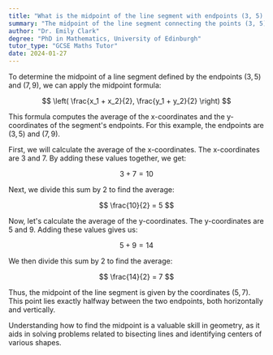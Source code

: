 ```yaml
---
title: "What is the midpoint of the line segment with endpoints (3, 5) and (7, 9)?"
summary: "The midpoint of the line segment connecting the points (3, 5) and (7, 9) is calculated to be (5, 7)."
author: "Dr. Emily Clark"
degree: "PhD in Mathematics, University of Edinburgh"
tutor_type: "GCSE Maths Tutor"
date: 2024-01-27
---
```


To determine the midpoint of a line segment defined by the endpoints $(3, 5)$ and $(7, 9)$, we can apply the midpoint formula:

$$
\left( \frac{x_1 + x_2}{2}, \frac{y_1 + y_2}{2} \right)
$$

This formula computes the average of the x-coordinates and the y-coordinates of the segment's endpoints. For this example, the endpoints are $(3, 5)$ and $(7, 9)$.

First, we will calculate the average of the x-coordinates. The x-coordinates are $3$ and $7$. By adding these values together, we get:

$$
3 + 7 = 10
$$

Next, we divide this sum by $2$ to find the average:

$$
\frac{10}{2} = 5
$$

Now, let's calculate the average of the y-coordinates. The y-coordinates are $5$ and $9$. Adding these values gives us:

$$
5 + 9 = 14
$$

We then divide this sum by $2$ to find the average:

$$
\frac{14}{2} = 7
$$

Thus, the midpoint of the line segment is given by the coordinates $(5, 7)$. This point lies exactly halfway between the two endpoints, both horizontally and vertically. 

Understanding how to find the midpoint is a valuable skill in geometry, as it aids in solving problems related to bisecting lines and identifying centers of various shapes.
    